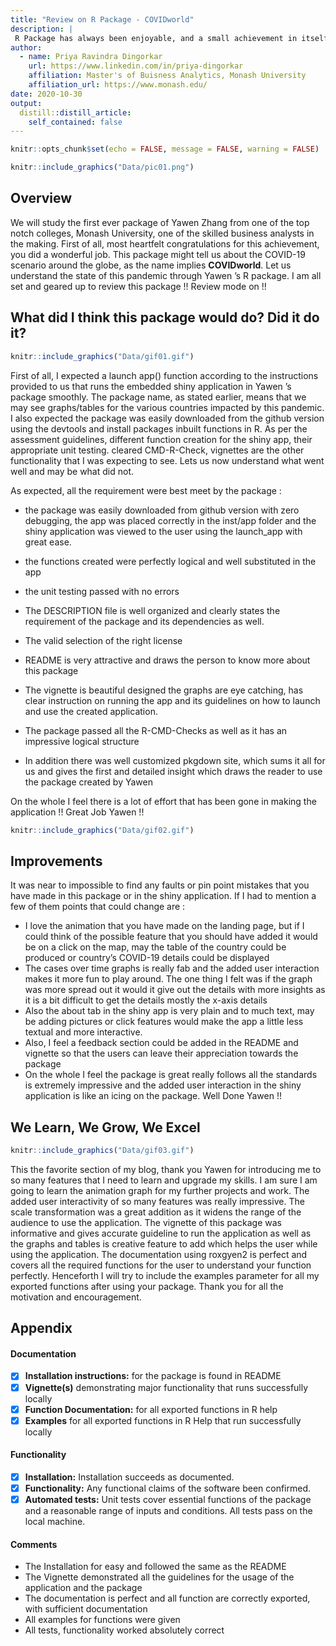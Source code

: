 ```yaml
---
title: "Review on R Package - COVIDworld"
description: |
 R Package has always been enjoyable, and a small achievement in itself is the production of creating this package itself. We'll be analysing a first-time package by Yawen Zhang today on this blog. Set up your analysis mode and let us explore COVIDworld 's R kit.
author:
  - name: Priya Ravindra Dingorkar
    url: https://www.linkedin.com/in/priya-dingorkar
    affiliation: Master's of Buisness Analytics, Monash University 
    affiliation_url: https://www.monash.edu/
date: 2020-10-30
output:
  distill::distill_article:
    self_contained: false
---
```


```r
knitr::opts_chunk$set(echo = FALSE, message = FALSE, warning = FALSE)
```


```r
knitr::include_graphics("Data/pic01.png")
```

## Overview

We will study the first ever package of Yawen Zhang from one of the top notch colleges, Monash University, one of the skilled business analysts in the making. First of all, most heartfelt congratulations for this achievement, you did a wonderful job. This package might tell us about the COVID-19 scenario around the globe, as the name implies **COVIDworld**. Let us understand the state of this pandemic through Yawen 's R package. I am all set and geared up to review this package !! Review mode on !!

## What did I think this package would do? Did it do it?

```r
knitr::include_graphics("Data/gif01.gif")
```

First of all, I expected a launch app() function according to the instructions provided to us that runs the embedded shiny application in Yawen 's package smoothly. The package name, as stated earlier, means that we may see graphs/tables for the various countries impacted by this pandemic. I also expected the package was easily downloaded from the github version using the devtools and install packages inbuilt functions in R. As per the assessment guidelines, different function creation for the shiny app, their appropriate unit testing. cleared CMD-R-Check, vignettes are the other functionality that I was expecting to see. Lets us now understand what went well and may be what did not. 

As expected, all the requirement were best meet by the package :

- the package was easily downloaded from github version with zero debugging, the app was placed correctly in the inst/app folder and the shiny application was viewed to the user using the launch_app with great ease.
- the functions created were perfectly logical and well substituted in the app
- the unit testing passed with no errors
- The DESCRIPTION file is well organized and clearly states the requirement of the package and its dependencies as well.
- The valid selection of the right license
- README is very attractive and draws the person to know more about this package
- The vignette is beautiful designed the graphs are eye catching, has clear instruction on running the app and its guidelines on how to launch and use the created application.
- The package passed all the R-CMD-Checks as well as it has an impressive logical structure

- In addition there was well customized pkgdown site, which sums it all for us and gives the first and detailed insight which draws the reader to use the package created by Yawen

On the whole I feel there is a lot of effort that has been gone in making the application !! Great Job Yawen !!

```r
knitr::include_graphics("Data/gif02.gif")
```
 
## Improvements

It was near to impossible to find any faults or pin point mistakes that you have made in this package or in the shiny application. If I had to mention a few of them points that could change are :

- I love the animation that you have made on the landing page, but if I could think of the possible feature that you should have added it would be on a click on the map, may the table of the country could be produced or country's COVID-19 details could be displayed 
- The cases over time graphs is really fab and the added user interaction makes it more fun to play around. The one thing I felt was if the graph was more spread out it would it give out the details with more insights as it is a bit difficult to get the details mostly the x-axis details
- Also the about tab in the shiny app is very plain and to much text, may be adding pictures or click features would make the app a little less textual and more interactive.
- Also, I feel a feedback section could be added in the README and vignette so that the users can leave their appreciation towards the package
- On the whole I feel the package is great really follows all the standards is extremely impressive and the added user interaction in the shiny application is like an icing on the package. Well Done Yawen !!

## We Learn, We Grow, We Excel

```r
knitr::include_graphics("Data/gif03.gif")
```

This the favorite section of my blog, thank you Yawen for introducing me to so many features that I need to learn and upgrade my skills. I am sure I am going to learn the animation graph for my further projects and work. The added user interactivity of so many features was really  impressive. The scale transformation was a great addition as it widens the range of the audience to use the application. The vignette of this package was informative and gives accurate guideline to run the application as well as the graphs and tables is creative feature to add which helps the user while using the application. The documentation using roxgyen2 is perfect and covers all the required functions for the user to understand your function perfectly. Henceforth I will try to include the examples parameter for all my exported functions after using your package. Thank you for all the motivation and encouragement.

## Appendix 

#### Documentation
- [X] **Installation instructions:** for the package is found in README
- [X] **Vignette(s)** demonstrating major functionality that runs successfully locally
- [X] **Function Documentation:** for all exported functions in R help
- [X] **Examples** for all exported functions in R Help that run successfully locally

#### Functionality
- [X] **Installation:** Installation succeeds as documented.
- [X] **Functionality:** Any functional claims of the software been confirmed.
- [X] **Automated tests:** Unit tests cover essential functions of the package and a reasonable range of inputs and conditions. All tests pass on the local machine.

#### Comments
- The Installation for easy and followed the same as the README
- The Vignette demonstrated all the guidelines for the usage of the application and the package
- The documentation is perfect and all function are correctly exported, with sufficient documentation
- All examples for functions were given 
- All tests, functionality worked absolutely correct





















